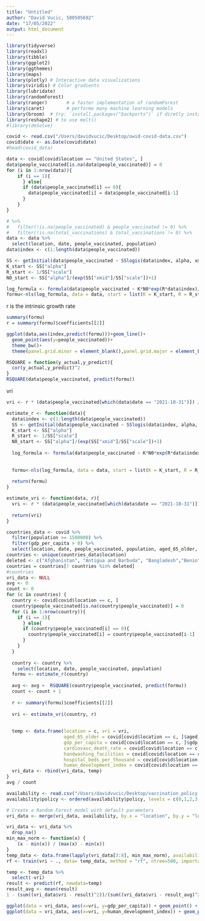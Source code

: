 ```yaml
---
title: "Untitled"
author: "David Vucic, 500505692"
date: "17/05/2022"
output: html_document
---
```



```r
library(tidyverse)
library(readxl)
library(tibble)
library(ggplot2)
library(ggthemes)
library(maps)
library(plotly) # Interactive data visualizations
library(viridis) # Color gradients
library(lubridate)
library(randomForest) 
library(ranger)       # a faster implementation of randomForest
library(caret)        # performe many machine learning models
library(broom)  # try: `install.packages("backports")` if diretly installing broom gives an error
library(reshape2) # to use melt()
#library(deSolve)
```


```r
covid <- read.csv("/Users/davidvucic/Desktop/owid-covid-data.csv")
covid$date <- as.Date(covid$date)
#head(covid_data)
```

```r
data <- covid[covid$location == "United States", ]
data$people_vaccinated[is.na(data$people_vaccinated)] = 0
for (i in 1:nrow(data)){
    if (i == 1){
      } else{
      if (data$people_vaccinated[i] == 0){
        data$people_vaccinated[i] = data$people_vaccinated[i-1]
      }
    }
}

# %>%
#   filter(!is.na(people_vaccinated) & people_vaccinated != 0) %>%
#   filter(!is.na(total_vaccinations) & total_vaccinations != 0) %>%
data <- data %>%
  select(location, date, people_vaccinated, population)
data$index <- c(1:length(data$people_vaccinated))
```

```r
SS <- getInitial(data$people_vaccinated ~ SSlogis(data$index, alpha, xmid, scale), data = data)
K_start <- SS["alpha"]
R_start <- 1/SS["scale"]
N0_start <- SS["alpha"]/(exp(SS["xmid"]/SS["scale"])+1)
```

```r
log_formula <- formula(data$people_vaccinated ~ K*N0*exp(R*data$index)/(K + N0*(exp(R*data$index) - 1)))
formu<-nls(log_formula, data = data, start = list(K = K_start, R = R_start, N0 = N0_start))
```

r is the intrinsic growth rate
```r
summary(formu)
r = summary(formu)$coefficients[[2]]
```



```r
ggplot(data,aes(index,predict(formu)))+geom_line()+
  geom_point(aes(y=people_vaccinated))+
  theme_bw()+
  theme(panel.grid.minor = element_blank(),panel.grid.major = element_blank())+xlab("Fermentation days")+ylab("Dry weight of biomass (mg)")
```


```r
RSQUARE = function(y_actual,y_predict){
  cor(y_actual,y_predict)^2
}
RSQUARE(data$people_vaccinated, predict(formu))
```



vri
```r
vri <- r * (data$people_vaccinated[which(data$date == "2021-10-31")]) / data$population[1]
```


```r
estimate_r <- function(data){
  data$index <- c(1:length(data$people_vaccinated))
  SS <- getInitial(data$people_vaccinated ~ SSlogis(data$index, alpha, xmid, scale), data = data)
  K_start <- SS["alpha"]
  R_start <- 1/SS["scale"]
  N0_start <- SS["alpha"]/(exp(SS["xmid"]/SS["scale"])+1)
  
  log_formula <- formula(data$people_vaccinated ~ K*N0*exp(R*data$index)/(K + N0*(exp(R*data$index) - 1)))
  
  
  formu<-nls(log_formula, data = data, start = list(K = K_start, R = R_start, N0 = N0_start))
  
  return(formu)
}
```


```r
estimate_vri <- function(data, r){
  vri <- r * (data$people_vaccinated[which(data$date == "2021-10-31")]) / data$population[1]
  
  return(vri)
}
```


```r
countries_data <- covid %>%
  filter(population >= 1500000) %>%
  filter(gdp_per_capita > 0) %>%
  select(location, date, people_vaccinated, population, aged_65_older, gdp_per_capita, cardiovasc_death_rate, handwashing_facilities, hospital_beds_per_thousand, human_development_index)
countries <- unique(countries_data$location)
deleted <- c("Afghanistan", "Antigua and Barbuda", "Bangladesh","Benin", "Bhutan", "Bonaire Sint Eustatius and Saba", "Botswana", "Burundi","Burkina Faso", "Cameroon", "Cote d'Ivoire", "Democratic Republic of Congo", "Ethiopia","Eritrea", "Gabon", "Ghana", "Guernsey", "Guinea", "Kenya", "Kuwait", "Liberia", "Laos", "Namibia", "Nepal","Nicaragua", "Niger", "Nigeria", "Palestine", "Philippines", "Pitcairn", "Rwanda", "Saint Helena", "Senegal", "Sierra Leone", "Somalia", "South Sudan", "Sudan", "Tokelau", "Turkmenistan","Tanzania", "Uganda","Yemen", "World", "Zambia")
countries = countries[! countries %in% deleted]
#countries
vri_data <- NULL
avg <- 0
count <- 0
for (c in countries) {
  country <- covid[covid$location == c, ]
  country$people_vaccinated[is.na(country$people_vaccinated)] = 0
  for (i in 1:nrow(country)){
    if (i == 1){
      } else{
      if (country$people_vaccinated[i] == 0){
        country$people_vaccinated[i] = country$people_vaccinated[i-1]
      }
    }
  }
  
  country <- country %>%
    select(location, date, people_vaccinated, population)
  formu <- estimate_r(country)
  
  avg <- avg +  RSQUARE(country$people_vaccinated, predict(formu))
  count <- count + 1
  
  r <- summary(formu)$coefficients[[2]]
  
  vri <- estimate_vri(country, r)
  
  
  temp <- data.frame(location = c, vri = vri, 
                     aged_65_older = covid[covid$location == c, ]$aged_65_older[1], 
                     gdp_per_capita = covid[covid$location == c, ]$gdp_per_capita[1], 
                     cardiovasc_death_rate = covid[covid$location == c, ]$cardiovasc_death_rate[1], 
                     handwashing_facilities = covid[covid$location == c, ]$handwashing_facilities[1], 
                     hospital_beds_per_thousand = covid[covid$location == c, ]$hospital_beds_per_thousand[1], 
                     human_development_index = covid[covid$location == c, ]$human_development_index[1])
  vri_data <- rbind(vri_data, temp)
}
avg / count
```

```r
availability <- read.csv("/Users/davidvucic/Desktop/vaccination_policy.csv")
availability$policy <- ordered(availability$policy, levels = c(0,1,2,3,4,5))

```




```r
# Create a Random Forest model with default parameters
vri_data <- merge(vri_data, availability, by.x = "location", by.y = "location")

vri_data <- vri_data %>%
  drop_na()
min_max_norm <- function(x) {
    (x - min(x)) / (max(x) - min(x))
}
temp_data <- data.frame(lapply(vri_data[3:8], min_max_norm), availability = vri_data$policy, vri = vri_data$vri)
rf <- train(vri ~ ., data= temp_data, method = "rf", ntree=500, importance=TRUE, seed=3888)
```




```r
temp <- temp_data %>%
  select(-vri)
result <- predict(rf, newdata=temp)
result_avg <- mean(result)
1 - (sum((vri_data$vri - result)^2))/(sum((vri_data$vri - result_avg)^2))
```


```r
ggplot(data = vri_data, aes(x=vri, y=gdp_per_capita)) + geom_point() + ggtitle("GDP per capita vs Vaccine Roll-out Index(vri)")
ggplot(data = vri_data, aes(x=vri, y=human_development_index)) + geom_point() + ggtitle("human_development_index vs Vaccine Roll-out Index(vri)")
```

